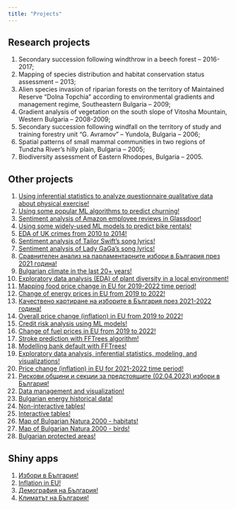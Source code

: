 ```yaml
---
title: "Projects"
---
```


## Research projects

1.  Secondary succession following windthrow in a beech forest – 2016-2017;
2.  Mapping of species distribution and habitat conservation status assessment – 2013;
3.  Alien species invasion of riparian forests on the territory of Maintained Reserve “Dolna Topchia” according to environmental gradients and management regime, Southeastern Bulgaria – 2009;
4.  Gradient analysis of vegetation on the south slope of Vitosha Mountain, Western Bulgaria – 2008-2009;
5.  Secondary succession following windfall on the territory of study and training forestry unit “G. Avramov” – Yundola, Bulgaria – 2006;
6.  Spatial patterns of small mammal communities in two regions of Tundzha River’s hilly plain, Bulgaria – 2005;
7.  Biodiversity assessment of Eastern Rhodopes, Bulgaria – 2005.

## Other projects

1.  [Using inferential statistics to analyze questionnaire qualitative data about physical exercise!](https://rpubs.com/NickD/928782)
2.  [Using some popular ML algorithms to predict churning!](https://rpubs.com/NickD/928815)
3.  [Sentiment analysis of Amazon employee reviews in Glassdoor!](https://rpubs.com/NickD/932396)
4.  [Using some widely-used ML models to predict bike rentals!](https://rpubs.com/NickD/934112)
5.  [EDA of UK crimes from 2010 to 2014!](https://rpubs.com/NickD/937609)
6.  [Sentiment analysis of Tailor Swift’s song lyrics!](https://rpubs.com/NickD/940386)
7.  [Sentiment analysis of Lady GaGa’s song lyrics!](https://rpubs.com/NickD/946904)
8.  [Сравнителен анализ на парламентарните избори в България през 2021 година!](https://rpubs.com/NickD/947116)
9.  [Bulgarian climate in the last 20+ years!](https://rpubs.com/NickD/964603)
10. [Exploratory data analysis (EDA) of plant diversity in a local environment!](https://rpubs.com/NickD/967182)
11. [Mapping food price change in EU for 2019-2022 time period!](https://rpubs.com/NickD/967638)
12. [Change of energy prices in EU from 2019 to 2022!](https://rpubs.com/NickD/967685)
13. [Качествено картиране на изборите в България през 2021-2022 година!](https://rpubs.com/NickD/967706)
14. [Overall price change (inflation) in EU from 2019 to 2022!](https://rpubs.com/NickD/968139)
15. [Credit risk analysis using ML models!](https://rpubs.com/NickD/968173)
16. [Change of fuel prices in EU from 2019 to 2022!](https://rpubs.com/NickD/969069)
17. [Stroke prediction with FFTrees algorithm!](https://rpubs.com/NickD/971654)
18. [Modelling bank default with FFTrees!](https://rpubs.com/NickD/972801)
19. [Exploratory data analysis, inferential statistics, modeling, and visualizations!](https://rpubs.com/NickD/976932)
20. [Price change (inflation) in EU for 2021-2022 time period!](https://rpubs.com/NickD/989685)
21. [Рискови общини и секции за предстоящите (02.04.2023) избори в България!](https://rpubs.com/NickD/998537)
22. [Data management and visualization!](https://rpubs.com/NickD/1026895)
23. [Bulgarian energy historical data!](https://rpubs.com/NickD/1052261)
24. [Non-interactive tables!](https://rpubs.com/NickD/1072113)
25. [Interactive tables!](https://rpubs.com/NickD/1072116)
26. [Map of Bulgarian Natura 2000 - habitats!](https://rpubs.com/NickD/1074017)
27. [Map of Bulgarian Natura 2000 - birds!](https://rpubs.com/NickD/1074019)
28. [Bulgarian protected areas!](https://rpubs.com/NickD/1074280)

## Shiny apps

1.  [Избори в България!](https://nickydy.shinyapps.io/elections/)
2.  [Inflation in EU!](https://nickydy.shinyapps.io/inflation/)
3.  [Демография на България!](https://nickydy.shinyapps.io/demography/)
4.  [Климатът на България!](https://nickydy.shinyapps.io/climate/)
